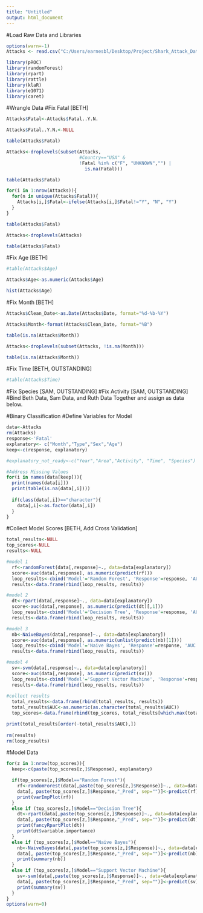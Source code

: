 ```yaml
---
title: "Untitled"
output: html_document
---
```


#Load Raw Data and Libraries
```r
options(warn=-1)
Attacks <- read.csv("C:/Users/earnesbl/Desktop/Project/Shark_Attack_Data_4-7-2016.csv")

library(pROC)
library(randomForest)
library(rpart)
library(rattle)
library(klaR)
library(e1071)
library(caret)
```

#Wrangle Data
#Fix Fatal [BETH]
```r
Attacks$Fatal<-Attacks$Fatal..Y.N.

Attacks$Fatal..Y.N.<-NULL

table(Attacks$Fatal)

Attacks<-droplevels(subset(Attacks, 
                           #Country=="USA" &
                           !Fatal %in% c("F", "UNKNOWN","") | 
                             is.na(Fatal)))

table(Attacks$Fatal)

for(i in 1:nrow(Attacks)){
  for(n in unique(Attacks$Fatal)){
    Attacks[i,]$Fatal<-ifelse(Attacks[i,]$Fatal!="Y", "N", "Y") 
  }
}

table(Attacks$Fatal)

Attacks<-droplevels(Attacks)

table(Attacks$Fatal)
```
#Fix Age [BETH]
```r
#table(Attacks$Age)

Attacks$Age<-as.numeric(Attacks$Age)

hist(Attacks$Age)
```
#Fix Month [BETH]
```r
Attacks$Clean_Date<-as.Date(Attacks$Date, format="%d-%b-%Y")

Attacks$Month<-format(Attacks$Clean_Date, format="%B")

table(is.na(Attacks$Month))

Attacks<-droplevels(subset(Attacks, !is.na(Month)))

table(is.na(Attacks$Month))
```
#Fix Time [BETH, OUTSTANDING] 
```r
#table(Attacks$Time)
```
#Fix Species [SAM, OUTSTANDING]
#Fix Activity [SAM, OUTSTANDING]
#Bind Beth Data, Sam Data, and Ruth Data Together and assign as data below. 

#Binary Classification
#Define Variables for Model
```r
data<-Attacks
rm(Attacks)
response<-'Fatal'
explanatory<- c("Month","Type","Sex","Age")
keep<-c(response, explanatory)

#explanatory_not_ready<-c("Year","Area","Activity", "Time", "Species")

#Address Missing Values
for(i in names(data[keep])){
  print(names(data[i]))
  print(table(is.na(data[,i])))
 
  if(class(data[,i])=="character"){
    data[,i]<-as.factor(data[,i])
  }
}
```
#Collect Model Scores [BETH, Add Cross Validation]
```r
total_results<-NULL
top_scores<-NULL
results<-NULL

#model 1
  rf<-randomForest(data[,response]~., data=data[explanatory])
  score<-auc(data[,response], as.numeric(predict(rf)))
  loop_results<-cbind('Model'='Random Forest', 'Response'=response, 'AUC'=score)
  results<-data.frame(rbind(loop_results, results))

#model 2
  dt<-rpart(data[,response]~., data=data[explanatory])
  score<-auc(data[,response], as.numeric(predict(dt)[,1]))
  loop_results<-cbind('Model'='Decision Tree', 'Response'=response, 'AUC'=score)
  results<-data.frame(rbind(loop_results, results))

#model 3
  nb<-NaiveBayes(data[,response]~., data=data[explanatory])
  score<-auc(data[,response], as.numeric(unlist(predict(nb)[1])))
  loop_results<-cbind('Model'='Naive Bayes', 'Response'=response, 'AUC'=score)
  results<-data.frame(rbind(loop_results, results))

#model 4
  sv<-svm(data[,response]~., data=data[explanatory])
  score<-auc(data[,response], as.numeric(predict(sv)))
  loop_results<-cbind('Model'='Support Vector Machine', 'Response'=response, 'AUC'=score)
  results<-data.frame(rbind(loop_results, results))  
  
#collect results
  total_results<-data.frame(rbind(total_results, results))
  total_results$AUC<-as.numeric(as.character(total_results$AUC))
  top_scores<-data.frame(rbind(top_scores, total_results[which.max(total_results$AUC),]))

print(total_results[order(-total_results$AUC),])
  
rm(results)
rm(loop_results)
```
#Model Data
```r
for(z in 1:nrow(top_scores)){
  keep<-c(paste(top_scores[z,]$Response), explanatory)

  if(top_scores[z,]$Model=="Random Forest"){
    rf<-randomForest(data[,paste(top_scores[z,]$Response)]~., data=data[explanatory])
    data[, paste(top_scores[z,]$Response,"_Pred", sep="")]<-predict(rf)
    print(varImpPlot(rf))
  }
  else if (top_scores[z,]$Model=="Decision Tree"){
    dt<-rpart(data[,paste(top_scores[z,]$Response)]~., data=data[explanatory])
    data[, paste(top_scores[z,]$Response,"_Pred", sep="")]<-predict(dt)[,1]
    print(fancyRpartPlot(dt))
    print(dt$variable.importance)
  }
  else if (top_scores[z,]$Model=="Naive Bayes"){
    nb<-NaiveBayes(data[,paste(top_scores[z,]$Response)]~., data=data[explanatory])
    data[, paste(top_scores[z,]$Response,"_Pred", sep="")]<-predict(nb)[1]
    print(summary(nb))
  }
  else if (top_scores[z,]$Model=="Support Vector Machine"){
    sv<-svm(data[,paste(top_scores[z,]$Response)]~., data=data[explanatory])
    data[, paste(top_scores[z,]$Response,"_Pred", sep="")]<-predict(sv)
    print(summary(sv))
  }
}
options(warn=0)
```
